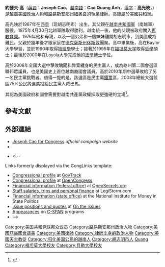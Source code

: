 {{Infobox Senator  
| name=約瑟夫·高（高光映）<br />Joseph Cao
| image name=JosephCaoOfficialPhoto2009.jpg
| jr/sr and state=美國[[路易斯安那州|路易斯安那州]]聯邦眾議員
| party=[[美國共和黨|美國共和黨]]
| term_start=2009年1月6日
| term_end=2011年1月5日
| alongside=
| preceded=
| succeeded=
| date of birth={{birth date and age|1967|3|13}}
| place of birth={{RVN}}[[胡志明市|西贡]]
| nationality = {{USA}}
| dead=在世
| date of death=
| place of death=
| spouse= [[黃芳孝|黃芳孝]]（Kate Hoang; Hoàng Phương Hiếu）
| religion=[[羅馬天主教會|羅馬天主教會]]
}}
'''約瑟夫·高'''（[[英語|英語]]：'''Joseph Cao'''，[[越南語|越南語]]：'''Cao Quang Ánh'''，[[漢字|漢字]]：'''高光映'''，{{bd|1967年|3月13日||}}）是[[越裔美國人|越裔美國]]政治人物和[[路易斯安那州|路易斯安那州]][[紐奧良|紐奧良]]的執業律師。高隸屬於美國[[共和黨_(美國)|共和黨]]。

高光映於1967年在[[胡志明市|西贡]]（现胡志明市）出生，其父親在[[越南共和國軍|越南共和國軍]]（南越軍）服役。1975年4月30日北越軍隊取得勝利。越南統一後，他的父親被政府關入[[再教育營_(越南)|再教育營]]。1976年他和母親，以及一個弟弟和一個妹妹離開胡志明市，到美國成為難民。父親於幾年後才跟家庭在[[德克薩斯州|德克薩斯州]][[休斯敦|休斯敦]]團聚。高中畢業後，高在Baylor大學學習，並於1990年取得[[物理學|物理學]]學士；接著於1995年在[[福坦莫大学|福坦莫大学]]取得[[哲學|哲學]]碩士；最後於2000年在Loyola大學完成他的[[法學博士|法學博士]]學位。

高於2008年全國大選中擊敗醜聞和弊案纏身的民主黨人，成為路州第二國會選區聯邦眾議員，也是美國史上首位越南裔國會議員。高於2010年期中選舉敗給了另一名民主黨挑戰者。值得一提的是，該選區是民主黨[[鐵票|鐵票]]區，2008年總統大選該區75%公民將選票投給民主黨人歐巴馬。

其認為美國政府和國會需要對越南共產黨政權採取更強硬的立場<ref>{{cite news |url=http://www.nola.com/politics/index.ssf/2012/03/former_rep_cao_back_on_capitol.html |title=Former Rep. Anh 'Joseph' Cao urges tougher line against Vietnam |author=Jonathan Tilove |date=7 March 2012 |work=The Times-Picayune |accessdate=21 July 2012 |archive-date=2015-12-03 |archive-url=https://web.archive.org/web/20151203110134/http://www.nola.com/politics/index.ssf/2012/03/former_rep_cao_back_on_capitol.html |dead-url=no }}</ref>。

==參考文獻==
{{reflist}}

==外部連結==
{{Commons category|Joseph Cao}}
* [http://www.caoforcongress.com/ Joseph Cao for Congress] {{Wayback|url=http://www.caoforcongress.com/ |date=20101028214453 }} ''official campaign website''
* {{C-SPAN|anhcao}}
* {{CongLinks | congbio=C001079 | votesmart=93967 | fec=H8LA02112 | congress= }}<!--
Links formerly displayed via the CongLinks template:
* [http://www.govtrack.us/congress/members/412268 Congressional profile] at [[GovTrack|GovTrack]]
* [http://www.opencongress.org/people/show/412268_Anh_Cao Congressional profile] at [[Participatory_Politics_Foundation|OpenCongress]]
* [http://www.opensecrets.org/politicians/summary.php?cid=N00030339 Financial information (federal office)] at [[Center_for_Responsive_Politics|OpenSecrets.org]]
* [http://www.legistorm.com/member/952/Rep_Anh_Joseph_Cao.html Staff salaries, trips and personal finance] at LegiStorm.com
* [http://www.followthemoney.org/database/uniquecandidate.phtml?uc=56496 Financial information (state office)] at the National Institute for Money in State Politics
* [http://www.ontheissues.org/House/joseph_cao.htm Issue positions and quotes] at [[On_the_Issues|On the Issues]]
* [http://www.c-spanvideo.org/person/1031344 Appearances] on [[C-SPAN|C-SPAN]] programs
* -->

{{authority control}}

{{DEFAULTSORT:Cao}}
[[Category:美国共和党联邦众议员|Category:美国共和党联邦众议员]]
[[Category:路易斯安那州政治人物|Category:路易斯安那州政治人物]]
[[Category:美國亞裔國會議員|Category:美國亞裔國會議員]]
[[Category:美國律師|Category:美國律師]]
[[Category:律師出身的政治人物|Category:律師出身的政治人物]]
[[Category:美國天主教徒|Category:美國天主教徒]]
[[Category:归化美国公民的越南人|Category:归化美国公民的越南人]]
[[Category:胡志明市人|Category:胡志明市人]]
[[Category:高姓|Quang]]
[[Category:福坦莫大學校友|Category:福坦莫大學校友]]
[[Category:貝勒大學校友|Category:貝勒大學校友]]